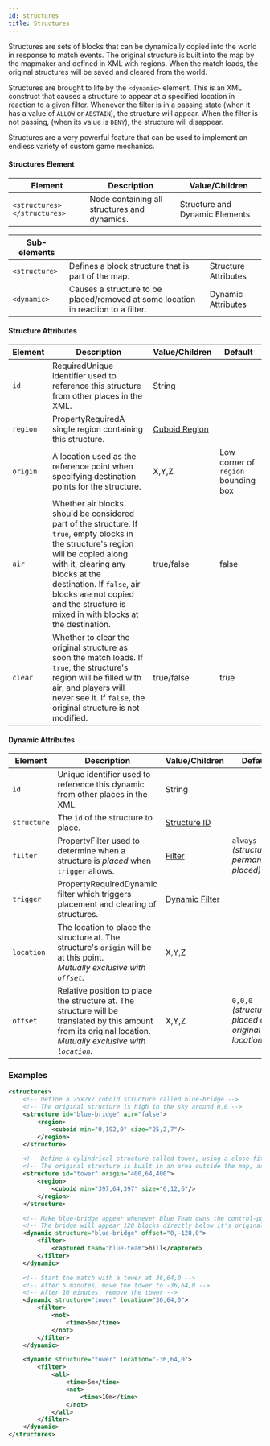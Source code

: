 ```yaml
---
id: structures
title: Structures
---
```


Structures are sets of blocks that can be dynamically copied into the world in response to match events.
The original structure is built into the map by the mapmaker and defined in XML with regions.
When the match loads, the original structures will be saved and cleared from the world.

Structures are brought to life by the `<dynamic>` element.
This is an XML construct that causes a structure to appear at a specified location in reaction to a given filter.
Whenever the filter is in a passing state (when it has a value of `ALLOW` or `ABSTAIN`), the structure will appear.
When the filter is not passing, (when its value is `DENY`), the structure will disappear.

Structures are a very powerful feature that can be used to implement an endless variety of custom game mechanics.

#### Structures Element

| Element | Description | Value/Children |
|---|---|---|
| `<structures> </structures>` | Node containing all structures and dynamics. | <span className="badge badge--secondary">Structure and Dynamic Elements</span> |

| Sub-elements |||
|---|---|---|
| `<structure>` | Defines a block structure that is part of the map. | <span className="badge badge--secondary">Structure Attributes</span> |
| `<dynamic>` | Causes a structure to be placed/removed at some location in reaction to a filter. | <span className="badge badge--secondary">Dynamic Attributes</span> |

#### Structure Attributes

| Element | Description | Value/Children | Default |
|---|---|---|---|
| `id` | <span className="badge badge--danger">Required</span>Unique identifier used to reference this structure from other places in the XML. | <span className="badge badge--primary">String</span> |
| `region` | <span className="badge badge--secondary" title="Can be either this attribute or a sub-element.">Property</span><span className="badge badge--danger">Required</span>A single region containing this structure. | [Cuboid Region](/docs/modules/mechanics/regions#block-bounded-regions) |
| `origin` | A location used as the reference point when specifying destination points for the structure. | <span className="badge badge--primary">X,Y,Z</span> | <span className="badge badge--secondary">Low corner of `region` bounding box</span> |
| `air` | Whether air blocks should be considered part of the structure. If `true`, empty blocks in the structure's region will be copied along with it, clearing any blocks at the destination. If `false`, air blocks are not copied and the structure is mixed in with blocks at the destination. | <span className="badge badge--primary">true/false</span> | false |
| `clear` | Whether to clear the original structure as soon the match loads. If `true`, the structure's region will be filled with air, and players will never see it. If `false`, the original structure is not modified. | <span className="badge badge--primary">true/false</span> | true |

#### Dynamic Attributes

| Element | Description | Value/Children | Default |
|---|---|---|---|
| `id` | Unique identifier used to reference this dynamic from other places in the XML. | <span className="badge badge--primary">String</span> |
| `structure` | The `id` of the structure to place. | [Structure ID](#structure-attributes) |
| `filter` | <span className="badge badge--secondary" title="Can be either this attribute or a sub-element.">Property</span>Filter used to determine when a structure is *placed* when `trigger` allows. | [Filter](/docs/modules/mechanics/filters) | `always` *(structure is permanently placed)* |
| `trigger` | <span className="badge badge--secondary" title="Can be either this attribute or a sub-element.">Property</span><span className="badge badge--danger">Required</span>Dynamic filter which triggers placement and clearing of structures. | [Dynamic Filter](/docs/modules/mechanics/filters#dynamic-filters) |
| `location` | The location to place the structure at. The structure's `origin` will be at this point.<br />*Mutually exclusive with `offset`.* | <span className="badge badge--primary">X,Y,Z</span> |
| `offset` | Relative position to place the structure at. The structure will be translated by this amount from its original location.<br />*Mutually exclusive with `location`.* | <span className="badge badge--primary">X,Y,Z</span> | `0,0,0` *(structure placed at its original location)* |

### Examples

```xml
<structures>
    <!-- Define a 25x2x7 cuboid structure called blue-bridge -->
    <!-- The original structure is high in the sky around 0,0 -->
    <structure id="blue-bridge" air="false">
        <region>
            <cuboid min="0,192,0" size="25,2,7"/>
        </region>
    </structure>

    <!-- Define a cylindrical structure called tower, using a close fitting cuboid -->
    <!-- The original structure is built in an area outside the map, around 400,400 -->
    <structure id="tower" origin="400,64,400">
        <region>
            <cuboid min="397,64,397" size="6,12,6"/>
        </region>
    </structure>

    <!-- Make blue-bridge appear whenever Blue Team owns the control-point called "hill" -->
    <!-- The bridge will appear 128 blocks directly below it's original location -->
    <dynamic structure="blue-bridge" offset="0,-128,0">
        <filter>
            <captured team="blue-team">hill</captured>
        </filter>
    </dynamic>

    <!-- Start the match with a tower at 36,64,0 -->
    <!-- After 5 minutes, move the tower to -36,64,0 -->
    <!-- After 10 minutes, remove the tower -->
    <dynamic structure="tower" location="36,64,0">
        <filter>
            <not>
                <time>5m</time>
            </not>
        </filter>
    </dynamic>

    <dynamic structure="tower" location="-36,64,0">
        <filter>
            <all>
                <time>5m</time>
                <not>
                    <time>10m</time>
                </not>
            </all>
        </filter>
    </dynamic>
</structures>
```
